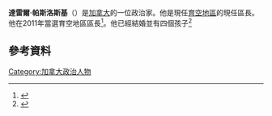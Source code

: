 '''達雷爾·帕斯洛斯基'''（{{lang-en|Darrell Pasloski}}）是[[加拿大|加拿大]]的一位政治家。他是現任[[育空地區|育空地區]]的現任區長。他在2011年當選育空地區區長<ref name="newleader">{{cite news|title=Yukon Party selects Darrell Pasloski as new leader, Denis Fentie's reign ends|date=May 29, 2011|publisher=Winnipeg Free Press|url=http://www.winnipegfreepress.com/canada/breakingnews/122791914.html|archiveurl=https://www.webcitation.org/5z3S2LrDA?url=http://www.winnipegfreepress.com/canada/breakingnews/122791914.html|archivedate=2011-05-30|access-date=2011-05-29|dead-url=no}}</ref>。他已經結婚並有四個孩子<ref>{{Cite web |url=http://www.yukonpremier.ca/aboutthepremier.html# |title=存档副本 |access-date=2015-12-20 |archive-url=https://web.archive.org/web/20160303215634/http://www.yukonpremier.ca/aboutthepremier.html# |archive-date=2016-03-03 |dead-url=yes }}</ref>
==參考資料==
{{reflist}}
[[Category:加拿大政治人物|Category:加拿大政治人物]]